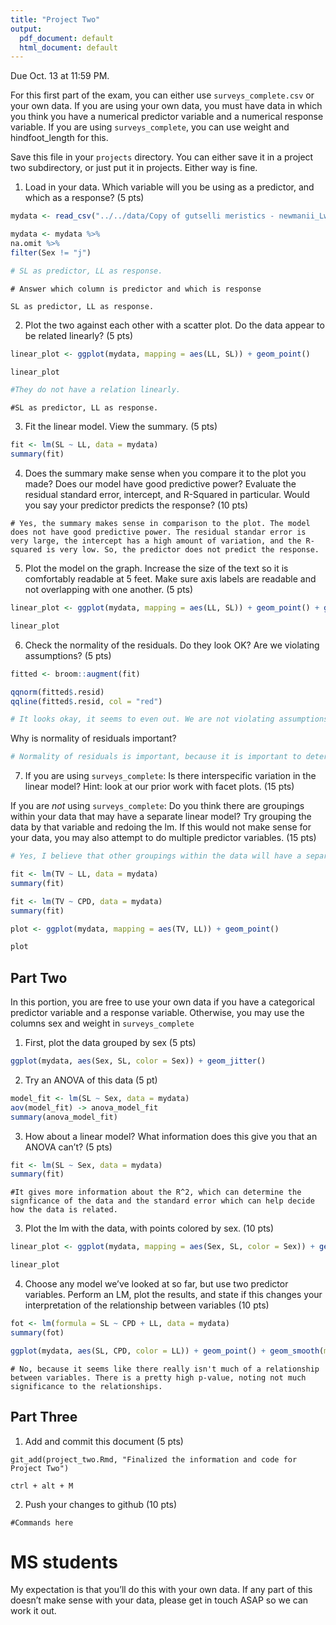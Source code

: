 ```yaml
---
title: "Project Two"
output:
  pdf_document: default
  html_document: default
---
```


Due Oct. 13 at 11:59 PM. 

For this first part of the exam, you can either use `surveys_complete.csv` or your own data. If you are using your own data, you must have data in which you think you have a numerical predictor variable and a numerical response variable. If you are using `surveys_complete`, you can use weight and hindfoot_length for this.

Save this file in your `projects` directory. You can either save it in a project two subdirectory, or just put it in projects. Either way is fine.


1) Load in your data. Which variable will you be using as a predictor, and which as a response? (5 pts)

```r
mydata <- read_csv("../../data/Copy of gutselli meristics - newmanii_Lwr Pigeon-Little Rivr.csv")

mydata <- mydata %>% 
na.omit %>% 
filter(Sex != "j")

# SL as predictor, LL as response. 
```

```
# Answer which column is predictor and which is response

SL as predictor, LL as response. 
```

2) Plot the two against each other with a scatter plot. Do the data appear to be related linearly? (5 pts)


```r
linear_plot <- ggplot(mydata, mapping = aes(LL, SL)) + geom_point()

linear_plot

#They do not have a relation linearly.
```

```
#SL as predictor, LL as response. 
```


3) Fit the linear model. View the summary. (5 pts)


```r
fit <- lm(SL ~ LL, data = mydata)
summary(fit)
```

4) Does the summary make sense when you compare it to the plot you made? Does our model have good predictive power? Evaluate the residual standard error, intercept, and R-Squared in particular. Would you say your predictor predicts the response?  (10 pts)


```
# Yes, the summary makes sense in comparison to the plot. The model does not have good predictive power. The residual standar error is very large, the intercept has a high amount of variation, and the R-squared is very low. So, the predictor does not predict the response.
```


5) Plot the model on the graph. Increase the size of the text so it is comfortably readable at 5 feet. Make sure axis labels are readable and not overlapping with one another. (5 pts)

```r
linear_plot <- ggplot(mydata, mapping = aes(LL, SL)) + geom_point() + geom_smooth(method = "lm", color = "navy", size = 0.5, fill = "deeppink4") + theme(text = element_text(size = 20))

linear_plot
```


6) Check the normality of the residuals. Do they look OK? Are we violating assumptions? (5 pts)

```r

fitted <- broom::augment(fit)

qqnorm(fitted$.resid)
qqline(fitted$.resid, col = "red")

# It looks okay, it seems to even out. We are not violating assumptions. 

```

Why is normality of residuals important? 

```r

# Normality of residuals is important, because it is important to determine if the relationship between your data is significant. 
```

7) If you are using `surveys_complete`: Is there interspecific variation in the linear model? Hint: look at our prior work with facet plots. (15 pts) 

If you are *not* using  `surveys_complete`: Do you think there are groupings within your data that may have a separate linear model? Try grouping the data by that variable and redoing the lm. If this would not make sense for your data, you may also attempt to do multiple predictor variables. (15 pts)

```r
# Yes, I believe that other groupings within the data will have a separate linear model.

fit <- lm(TV ~ LL, data = mydata)
summary(fit)

fit <- lm(TV ~ CPD, data = mydata)
summary(fit)

plot <- ggplot(mydata, mapping = aes(TV, LL)) + geom_point()

plot
```

## Part Two

In this portion, you are free to use your own data if you have a categorical predictor variable and a response variable. Otherwise, you may use the columns sex and weight in `surveys_complete`

1) First, plot the data grouped by sex (5 pts)

```r

ggplot(mydata, aes(Sex, SL, color = Sex)) + geom_jitter()
```

2) Try an ANOVA of this data (5 pt)

```r
model_fit <- lm(SL ~ Sex, data = mydata)
aov(model_fit) -> anova_model_fit
summary(anova_model_fit)
```

3) How about a linear model? What information does this give you that an ANOVA can't? (5 pts)


```r
fit <- lm(SL ~ Sex, data = mydata)
summary(fit)
```

```
#It gives more information about the R^2, which can determine the signficance of the data and the standard error which can help decide how the data is related.
```

3) Plot the lm with the data, with points colored by sex. (10 pts)


```r
linear_plot <- ggplot(mydata, mapping = aes(Sex, SL, color = Sex)) + geom_jitter() + geom_smooth(method = "lm", color = "navy", size = 0.5, fill = "deeppink4") + theme(text = element_text(size = 20))

linear_plot
```

4) Choose any model we've looked at so far, but use two predictor variables. Perform an LM, plot the results, and state if this changes your interpretation of the relationship between variables (10 pts)

```r
fot <- lm(formula = SL ~ CPD + LL, data = mydata)
summary(fot)
```

```r
ggplot(mydata, aes(SL, CPD, color = LL)) + geom_point() + geom_smooth(method = "lm")
```

```
# No, because it seems like there really isn't much of a relationship between variables. There is a pretty high p-value, noting not much significance to the relationships.
```

## Part Three


1) Add and commit this document (5 pts)

```
git_add(project_two.Rmd, "Finalized the information and code for Project Two")

ctrl + alt + M
```

2) Push your changes to github (10 pts)

```
#Commands here
```



# MS students

My expectation is that you'll do this with your own data. If any part of this doesn't make sense with your data, please get in touch ASAP so we can work it out.
